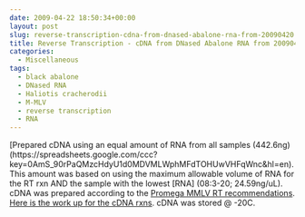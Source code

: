 ```yaml
---
date: 2009-04-22 18:50:34+00:00
layout: post
slug: reverse-transcription-cdna-from-dnased-abalone-rna-from-20090420
title: Reverse Transcription - cDNA from DNased Abalone RNA from 20090420
categories:
  - Miscellaneous
tags:
  - black abalone
  - DNased RNA
  - Haliotis cracherodii
  - M-MLV
  - reverse transcription
  - RNA
---
```


[Prepared cDNA using an equal amount of RNA from all samples (442.6ng)(https://spreadsheets.google.com/ccc?key=0AmS_90rPaQMzcHdyU1d0MDVMLWphMFdTOHUwVHFqWnc&hl=en). This amount was based on using the maximum allowable volume of RNA for the RT rxn AND the sample with the lowest [RNA] (08:3-20; 24.59ng/uL). cDNA was prepared according to the [Promega MMLV RT recommendations](http://genefish.fish.washington.edu/Protocols:Information%20Sheets/Product%20Information%20Sheets/Promega%20-%20MMLV%20RT.pdf). [Here is the work up for the cDNA rxns](http://eagle.fish.washington.edu/Arabidopsis/Notebook%20Workup%20Files/20090422-01.jpg). cDNA was stored @ -20C.
